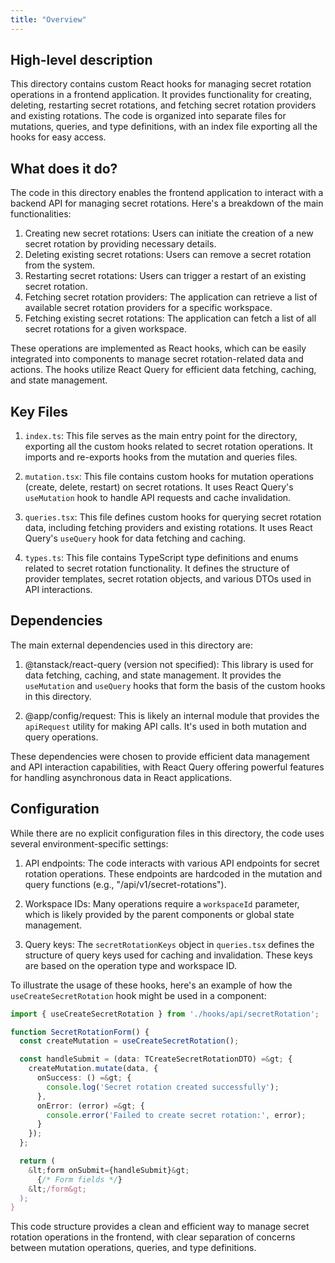 ```yaml
---
title: "Overview"
---
```


## High-level description
This directory contains custom React hooks for managing secret rotation operations in a frontend application. It provides functionality for creating, deleting, restarting secret rotations, and fetching secret rotation providers and existing rotations. The code is organized into separate files for mutations, queries, and type definitions, with an index file exporting all the hooks for easy access.

## What does it do?
The code in this directory enables the frontend application to interact with a backend API for managing secret rotations. Here's a breakdown of the main functionalities:

1. Creating new secret rotations: Users can initiate the creation of a new secret rotation by providing necessary details.
2. Deleting existing secret rotations: Users can remove a secret rotation from the system.
3. Restarting secret rotations: Users can trigger a restart of an existing secret rotation.
4. Fetching secret rotation providers: The application can retrieve a list of available secret rotation providers for a specific workspace.
5. Fetching existing secret rotations: The application can fetch a list of all secret rotations for a given workspace.

These operations are implemented as React hooks, which can be easily integrated into components to manage secret rotation-related data and actions. The hooks utilize React Query for efficient data fetching, caching, and state management.

## Key Files

1. `index.ts`: This file serves as the main entry point for the directory, exporting all the custom hooks related to secret rotation operations. It imports and re-exports hooks from the mutation and queries files.

2. `mutation.tsx`: This file contains custom hooks for mutation operations (create, delete, restart) on secret rotations. It uses React Query's `useMutation` hook to handle API requests and cache invalidation.

3. `queries.tsx`: This file defines custom hooks for querying secret rotation data, including fetching providers and existing rotations. It uses React Query's `useQuery` hook for data fetching and caching.

4. `types.ts`: This file contains TypeScript type definitions and enums related to secret rotation functionality. It defines the structure of provider templates, secret rotation objects, and various DTOs used in API interactions.

## Dependencies
The main external dependencies used in this directory are:

1. @tanstack/react-query (version not specified): This library is used for data fetching, caching, and state management. It provides the `useMutation` and `useQuery` hooks that form the basis of the custom hooks in this directory.

2. @app/config/request: This is likely an internal module that provides the `apiRequest` utility for making API calls. It's used in both mutation and query operations.

These dependencies were chosen to provide efficient data management and API interaction capabilities, with React Query offering powerful features for handling asynchronous data in React applications.

## Configuration
While there are no explicit configuration files in this directory, the code uses several environment-specific settings:

1. API endpoints: The code interacts with various API endpoints for secret rotation operations. These endpoints are hardcoded in the mutation and query functions (e.g., "/api/v1/secret-rotations").

2. Workspace IDs: Many operations require a `workspaceId` parameter, which is likely provided by the parent components or global state management.

3. Query keys: The `secretRotationKeys` object in `queries.tsx` defines the structure of query keys used for caching and invalidation. These keys are based on the operation type and workspace ID.

To illustrate the usage of these hooks, here's an example of how the `useCreateSecretRotation` hook might be used in a component:

```typescript
import { useCreateSecretRotation } from './hooks/api/secretRotation';

function SecretRotationForm() {
  const createMutation = useCreateSecretRotation();

  const handleSubmit = (data: TCreateSecretRotationDTO) =&gt; {
    createMutation.mutate(data, {
      onSuccess: () =&gt; {
        console.log('Secret rotation created successfully');
      },
      onError: (error) =&gt; {
        console.error('Failed to create secret rotation:', error);
      }
    });
  };

  return (
    &lt;form onSubmit={handleSubmit}&gt;
      {/* Form fields */}
    &lt;/form&gt;
  );
}
```

This code structure provides a clean and efficient way to manage secret rotation operations in the frontend, with clear separation of concerns between mutation operations, queries, and type definitions.